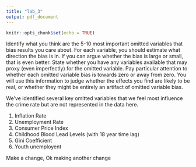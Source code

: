 ```yaml
---
title: "lab_3"
output: pdf_document
---
```


```r
knitr::opts_chunk$set(echo = TRUE)
```

Identify what you think are the 5-10 most important omitted variables that bias results you care about. For each variable, you should estimate what direction the bias is in. If you can argue whether the bias is large or small, that is even better. State whether you have any variables available that may proxy (even imperfectly) for the omitted variable. Pay particular attention to whether each omitted variable bias is towards zero or away from zero. You will use this information to judge whether the effects you find are likely to be real, or whether they might be entirely an artifact of omitted variable bias.


We've identified several key omitted variables that we feel most influence the crime rate but are not represented in the data here.

1. Inflation Rate
2. Unemployment Rate
3. Consumer Price Index
4. Childhood Blood Lead Levels (with 18 year time lag)
5. Gini Coefficient
6. Youth unemployent

Make a change, Ok making another change